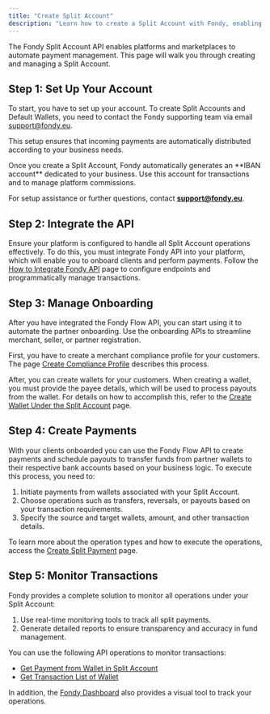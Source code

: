```yaml
---
title: "Create Split Account"
description: "Learn how to create a Split Account with Fondy, enabling automated payment distribution between platforms and partners."
---
```





The Fondy Split Account API enables platforms and marketplaces to automate payment management. This page will walk you through creating and managing a Split Account.

## Step 1: Set Up Your Account

To start, you have to set up your account. To create Split Accounts and Default Wallets, you need to contact the Fondy supporting team via email [support@fondy.eu](mailto:support@fondy.eu).

This setup ensures that incoming payments are automatically distributed according to your business needs.

<Callout type="success" title="Dedicated IBAN Account">
  Once you create a Split Account, Fondy automatically generates an **IBAN account** dedicated to your business. Use this account for transactions and to manage platform commissions.

  For setup assistance or further questions, contact **[support@fondy.eu](mailto:support@fondy.eu)**.
</Callout>

## Step 2: Integrate the API

Ensure your platform is configured to handle all Split Account operations effectively. To do this, you must integrate Fondy API into your platform, which will enable you to onboard clients and perform payments. Follow the [How to Integrate Fondy API](/flow/fondy-flow-api/how-to-integrate-fondy-api) page to configure endpoints and programmatically manage transactions.

## Step 3: Manage Onboarding

After you have integrated the Fondy Flow API, you can start using it to automate the partner onboarding. Use the onboarding APIs to streamline merchant, seller, or partner registration.

First, you have to create a merchant compliance profile for your customers. The page [Create Compliance Profile](/flow/fondy-flow-api/compliance/create-compliance-profile) describes this process.

After, you can create wallets for your customers. When creating a wallet, you must provide the payee details, which will be used to process payouts from the wallet. For details on how to accomplish this, refer to the [Create Wallet Under the Split Account](/flow/fondy-flow-api/split-accounts-operations/create-wallet-under-the-split-account) page.

## Step 4: Create Payments

With your clients onboarded you can use the Fondy Flow API to create payments and schedule payouts to transfer funds from partner wallets to their respective bank accounts based on your business logic. To execute this process, you need to:

1. Initiate payments from wallets associated with your Split Account.
2. Choose operations such as transfers, reversals, or payouts based on your transaction requirements.
3. Specify the source and target wallets, amount, and other transaction details.

To learn more about the operation types and how to execute the operations, access the [Create Split Payment](/flow/fondy-flow-api/split-accounts-operations/create-split-payment) page.

## Step 5: Monitor Transactions

Fondy provides a complete solution to monitor all operations under your Split Account:

1. Use real-time monitoring tools to track all split payments.
2. Generate detailed reports to ensure transparency and accuracy in fund management.

You can use the following API operations to monitor transactions:

* [Get Payment from Wallet in Split Account](/flow/fondy-flow-api/split-accounts-operations/get-payment-from-wallet-in-split-account)
* [Get Transaction List of Wallet](/flow/fondy-flow-api/split-accounts-operations/get-transaction-list-of-wallet)

In addition, the [Fondy Dashboard](https://staging.fondybank.io/split-account) also provides a visual tool to track your operations.
